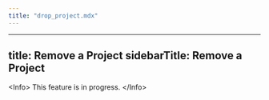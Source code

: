 ```yaml
---
title: "drop_project.mdx"
---
```


---
title: Remove a Project
sidebarTitle: Remove a Project
---

&lt;Info&gt;
This feature is in progress.
&lt;/Info&gt;
